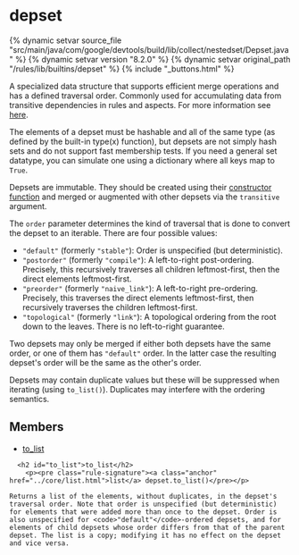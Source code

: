 <html devsite>
<head>
  <meta name="project_path" value="/_project.yaml">
  <meta name="book_path" value="/versions/8.2.0/_book.yaml">
</head>
<body>

<h1 class="page-title" id="modules.depset">depset</h1>

{% dynamic setvar source_file "src/main/java/com/google/devtools/build/lib/collect/nestedset/Depset.java" %}
{% dynamic setvar version "8.2.0" %}
{% dynamic setvar original_path "/rules/lib/builtins/depset" %}
{% include "_buttons.html" %}
<!-- {% raw %} -->

<p>A specialized data structure that supports efficient merge operations and has a defined traversal order. Commonly used for accumulating data from transitive dependencies in rules and aspects. For more information see <a href="/versions/8.2.0/extending/depsets">here</a>. <p>The elements of a depset must be hashable and all of the same type (as defined by the built-in type(x) function), but depsets are not simply hash sets and do not support fast membership tests. If you need a general set datatype, you can simulate one using a dictionary where all keys map to <code>True</code>.<p>Depsets are immutable. They should be created using their <a href="../globals/bzl.html#depset">constructor function</a> and merged or augmented with other depsets via the <code>transitive</code> argument. <p>The <code>order</code> parameter determines the kind of traversal that is done to convert the depset to an iterable. There are four possible values:<ul><li><code>"default"</code> (formerly <code>"stable"</code>): Order is unspecified (but deterministic).</li><li><code>"postorder"</code> (formerly <code>"compile"</code>): A left-to-right post-ordering. Precisely, this recursively traverses all children leftmost-first, then the direct elements leftmost-first.</li><li><code>"preorder"</code> (formerly <code>"naive_link"</code>): A left-to-right pre-ordering. Precisely, this traverses the direct elements leftmost-first, then recursively traverses the children leftmost-first.</li><li><code>"topological"</code> (formerly <code>"link"</code>): A topological ordering from the root down to the leaves. There is no left-to-right guarantee.</li></ul><p>Two depsets may only be merged if either both depsets have the same order, or one of them has <code>"default"</code> order. In the latter case the resulting depset's order will be the same as the other's order.<p>Depsets may contain duplicate values but these will be suppressed when iterating (using <code>to_list()</code>). Duplicates may interfere with the ordering semantics.

<h2>Members</h2>
<ul>
    <li>
    <a href="#to_list">to_list</a>
  </li>
  </ul>

      <h2 id="to_list">to_list</h2>
        <p><pre class="rule-signature"><a class="anchor" href="../core/list.html">list</a> depset.to_list()</pre></p>

    Returns a list of the elements, without duplicates, in the depset's traversal order. Note that order is unspecified (but deterministic) for elements that were added more than once to the depset. Order is also unspecified for <code>"default"</code>-ordered depsets, and for elements of child depsets whose order differs from that of the parent depset. The list is a copy; modifying it has no effect on the depset and vice versa.



</body>
</html>

<!-- {% endraw %} -->
